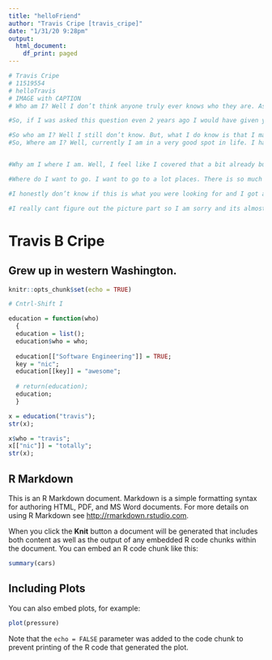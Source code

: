 ```yaml
---
title: "helloFriend"
author: "Travis Cripe [travis_cripe]"
date: "1/31/20 9:28pm"
output:
  html_document:
    df_print: paged
---
```


```r
# Travis Cripe
# 11519554
# helloTravis
# IMAGE with CAPTION
# Who am I? Well I don’t think anyone truly ever knows who they are. Asking “Who are you” is asking for someone to give a definition of themselves and that isn’t enough to figure someone out. So, who am I? Well I am a 23 year old student at Washington State State University studying Software Engineering. I was born in Spokane Washington and lived there until I was 5 and then moved to Mill Creek Washington. I have lived in Mill Creek since I moved here. I went to Penny Creek Elementary School, Gateway Middle School, Henry M. Jackson High School, and now I’m in college. Growing up I played a ton of sports. I played soccer, baseball, football, and my favorite sport is BMX racing. BMX racing was my life for about 8 years, I loved it. I traveled across Washington to race, and went to Bend, Oregon for National races. I did it year round, I would train in my free time and look forward to the next race. My dad was my biggest supporter with my racing. Him and I would travel and sleep in the bed of his truck for a weekend. My Dad always was trying to help me improve and get me to be the best that I could. I started to race in elementary school and my last time ever racing would be in 8th grade. This will all make sense towards the end of saying Who I am. In 8th grade my Dad got very sick and ended up passing away my freshman year of high school. I never went to another race, I couldn’t. So how does this define who I am? Well, it doesn’t. After my Dad passed I went into a deeply depressed state but didn’t even know I was. All I knew was that I couldn’t feel anything, I didn’t know what happiness was, I didn’t know what it felt like to look forward to something. I had no emotion. I just accepted that was how life was. I accepted that life was something where you would wake up everyday not caring about yourself or others, for years. I didn’t question it. When you are so young and going through some of the most major years of your life you don’t have time to think about yourself. Well I didn’t, maybe I just didn’t care. I went through high school with a complete absence of being human. I would watch others laugh and seemingly enjoy stuff while there was nothing I could do, that would bring me joy. I lost friends to not wanting to go out of my house, even getting out of bed for school was the hardest thing. But that’s not the worst of it. Imagine feeling like you barely even have enough energy to get out of bed, then you go have to go to a school for 7 hours where people expect you to talk, expect you to contribute, expect you to get good grades, and expect you to smile. High School was draining, I barely remember it. There was never a time for me to even consider my mental health because I was drained 24/7, so that is why I thought life was just this lifeless, emotionless, and never ending cycle. Then I graduate High School and get accepted to WSU. That’s a good thing right? It should be a fresh start, I can make myself a new person, I can be whoever and whatever I want me to be. I had hope right there, but like every other time I had felt hope, I went right back into the dark abyss of where my existence laid. It was a never ending cycle and there was no where to go. In college it only got worse. I started to abuse alcohol to try to feel something, and it became a problem. Fast forward to the summer going into my Senior Year of college and I realized something wasn’t right with me. It took me until Freshman year of High School to going into my Senior year of college to realize I had severe depression and that’s how I have been living my life and the lack of every emotion was not right. 

#So, if I was asked this question even 2 years ago I would have given you a completely different response because Depression was who I was. In the past year and 6 months since I started medication I have become a completely new person, although still not where I want to be. 

#So who am I? Well I still don’t know. But, what I do know is that I may never know. I will keep growing, I will keep trying to better myself everyday, I will do my best to beat my brain at its own game and thats the way I can define who I am, but it is always changing. 
#So, Where am I? Well, currently I am in a very good spot in life. I have been making drastic changes in my life to help myself and for the first time in forever I can see a future that could very well be worth living for, which is something I haven’t felt, well, maybe ever. I am at a turning point in my life. From here on out it is either I fail myself or I become everything that I can be. Last week I completely cut out alcohol from my life, and decided that I wanted to be better. I am in a situation where I could have a girlfriend in a couple months. I never had one since, well, forever since I couldn’t feel anything. It’s like I am a new person right now. I have a lot to look forward to. I am graduating, Gamestonk (Gamestock) has made me more money than I’ve ever seen in my life, I will be looking for a full time job soon, and eventually move out of my moms house for good. Where I am right now is happiness. I am currently happy about the person that I am, and what my future looks like and it is amazing to say that. 


#Why am I where I am. Well, I feel like I covered that a bit already but I will go into more detail. The only reason I am here today is because I fell into the darkest depths of hell in my own mind for all of my senior year of college. It was terrible. Once I started my medication everything was changing. I was starting to feel stuff I had never felt and I had no clue how to handle that. The medication dug me 10 feet deeper before it got better. I fought like hell everyday. At points I truly gave up on myself, more times than I would like to admit but there was always a part of me that didn’t, even if I couldn’t see it at the time. The only reason I am where I am today is because of my friends. My friends were there for me, always. They were a huge support for me, even when it seemed like I didn’t want to be alive for weeks at a time. They always pushed me and wanted me to get better. 

#Where do I want to go. I want to go to a lot places. There is so much I want to do in my life now. I want a family, a secure job, enough income where I am not worrying about putting food on the table. 

#I honestly don’t know if this is what you were looking for and I got a little bit carried away with it, but what I put is all true for who I used to be, who I am now, and how I got here. 

#I really cant figure out the picture part so I am sorry and its almost due


```

# Travis B Cripe

## Grew up in western Washington.

```r
knitr::opts_chunk$set(echo = TRUE)
```




```r
# Cntrl-Shift I

education = function(who)
  {
  education = list();
  education$who = who;
  
  education[["Software Engineering"]] = TRUE;
  key = "nic";
  education[[key]] = "awesome";
  
  # return(education);
  education;
  }


```


```r
x = education("travis");
str(x);

x$who = "travis";
x[["nic"]] = "totally";
str(x);

```



## R Markdown

This is an R Markdown document. Markdown is a simple formatting syntax for authoring HTML, PDF, and MS Word documents. For more details on using R Markdown see <http://rmarkdown.rstudio.com>.

When you click the **Knit** button a document will be generated that includes both content as well as the output of any embedded R code chunks within the document. You can embed an R code chunk like this:

```r
summary(cars)
```

## Including Plots

You can also embed plots, for example:

```r
plot(pressure)
```

Note that the `echo = FALSE` parameter was added to the code chunk to prevent printing of the R code that generated the plot.
